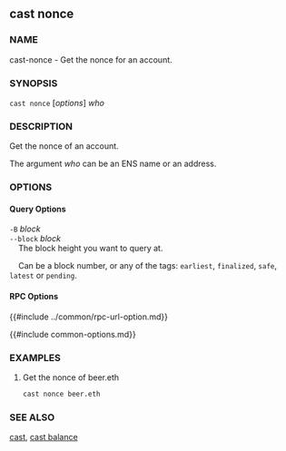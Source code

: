 ## cast nonce

### NAME

cast-nonce - Get the nonce for an account.

### SYNOPSIS

``cast nonce`` [*options*] *who*

### DESCRIPTION

Get the nonce of an account.

The argument *who* can be an ENS name or an address.

### OPTIONS

#### Query Options

`-B` *block*  
`--block` *block*  
&nbsp;&nbsp;&nbsp;&nbsp;The block height you want to query at.

&nbsp;&nbsp;&nbsp;&nbsp;Can be a block number, or any of the tags: `earliest`, `finalized`, `safe`, `latest` or `pending`.

#### RPC Options

{{#include ../common/rpc-url-option.md}}

{{#include common-options.md}}

### EXAMPLES

1. Get the nonce of beer.eth
    ```sh
    cast nonce beer.eth
    ```

### SEE ALSO

[cast](./cast.md), [cast balance](./cast-balance.md)
